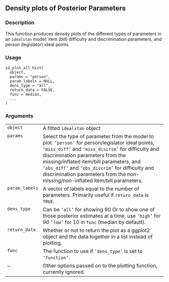 
## Density plots of Posterior Parameters {.unnumbered}


### Description

This function produces density plots of the different types of parameters in an <code>idealstan</code> model: item (bill) difficulty and discrimination
parameters, and person (legislator) ideal points.



### Usage

<pre><code class='language-R'>id_plot_all_hist(
  object,
  params = "person",
  param_labels = NULL,
  dens_type = "all",
  return_data = FALSE,
  func = median,
  ...
)
</code></pre>


### Arguments

<table>
<tr><td style = "white-space: nowrap; font-family: monospace; vertical-align: top"><code id="object">object</code></td>
<td>
A fitted <code>idealstan</code> object
</td></tr>
<tr><td style = "white-space: nowrap; font-family: monospace; vertical-align: top"><code id="params">params</code></td>
<td>
Select the type of parameter from the model to plot. <code>'person'</code> for person/legislator ideal points,
<code>'miss_diff'</code> and <code>'miss_discrim'</code> for difficulty and discrimination parameters from the missing/inflated item/bill parameters,
and <code>'obs_diff'</code> and <code>'obs_discrim'</code> for difficulty and discrimination parameters from the non-missing/non-inflated 
item/bill parameters.
</td></tr>
<tr><td style = "white-space: nowrap; font-family: monospace; vertical-align: top"><code id="param_labels">param_labels</code></td>
<td>
A vector of labels equal to the number of parameters. Primarily useful if <code>return_data</code> is <code>TRUE</code>.
</td></tr>
<tr><td style = "white-space: nowrap; font-family: monospace; vertical-align: top"><code id="dens_type">dens_type</code></td>
<td>
Can be <code>'all'</code> for showing 90
Or to show one of those posterior estimates at a time, use <code>'high'</code> for 90
<code>'low'</code> for 10
in <code>func</code> (median by default).
</td></tr>
<tr><td style = "white-space: nowrap; font-family: monospace; vertical-align: top"><code id="return_data">return_data</code></td>
<td>
Whether or not to return the plot as a ggplot2 object and the data together in a list instead of
plotting.
</td></tr>
<tr><td style = "white-space: nowrap; font-family: monospace; vertical-align: top"><code id="func">func</code></td>
<td>
The function to use if <code>'dens_type'</code> is set to <code>'function'</code>.
</td></tr>
<tr><td style = "white-space: nowrap; font-family: monospace; vertical-align: top"><code id="...">...</code></td>
<td>
Other options passed on to the plotting function, currently ignored.
</td></tr>
</table>

